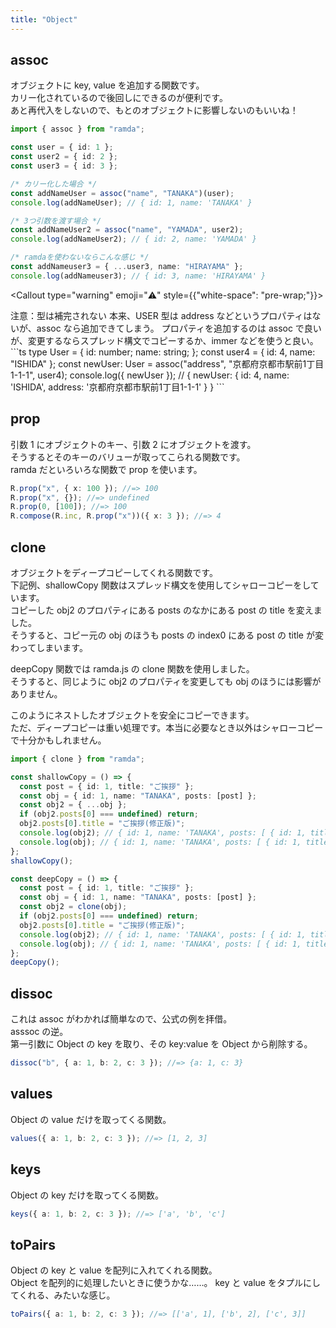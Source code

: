 ```yaml
---
title: "Object"
---
```



## assoc

オブジェクトに key, value を追加する関数です。  
カリー化されているので後回しにできるのが便利です。  
あと再代入をしないので、もとのオブジェクトに影響しないのもいいね！

```ts
import { assoc } from "ramda";

const user = { id: 1 };
const user2 = { id: 2 };
const user3 = { id: 3 };

/* カリー化した場合 */
const addNameUser = assoc("name", "TANAKA")(user);
console.log(addNameUser); // { id: 1, name: 'TANAKA' }

/* 3つ引数を渡す場合 */
const addNameUser2 = assoc("name", "YAMADA", user2);
console.log(addNameUser2); // { id: 2, name: 'YAMADA' }

/* ramdaを使わないならこんな感じ */
const addNameuser3 = { ...user3, name: "HIRAYAMA" };
console.log(addNameuser3); // { id: 3, name: 'HIRAYAMA' }
```

<Callout type="warning" emoji="⚠️" style={{"white-space": "pre-wrap;"}}>
<div >
注意：型は補完されない  
本来、USER 型は address などというプロパティはないが、assoc なら追加できてしまう。  
プロパティを追加するのは assoc で良いが、変更するならスプレッド構文でコピーするか、immer などを使うと良い。
</div>
</Callout>
```ts
type User = {
  id: number;
  name: string;
};
const user4 = { id: 4, name: "ISHIDA" };
const newUser: User = assoc("address", "京都府京都市駅前1丁目1-1-1", user4);
console.log({ newUser }); // { newUser: { id: 4, name: 'ISHIDA', address: '京都府京都市駅前1丁目1-1-1' } }
```

## prop

引数 1 にオブジェクトのキー、引数 2 にオブジェクトを渡す。  
そうするとそのキーのバリューが取ってこられる関数です。  
ramda だといろいろな関数で prop を使います。

```ts
R.prop("x", { x: 100 }); //=> 100
R.prop("x", {}); //=> undefined
R.prop(0, [100]); //=> 100
R.compose(R.inc, R.prop("x"))({ x: 3 }); //=> 4
```

## clone

オブジェクトをディープコピーしてくれる関数です。  
下記例、shallowCopy 関数はスプレッド構文を使用してシャローコピーをしています。  
コピーした obj2 のプロパティにある posts のなかにある post の title を変えました。  
そうすると、コピー元の obj のほうも posts の index0 にある post の title が変わってしまいます。

deepCopy 関数では ramda.js の clone 関数を使用しました。  
そうすると、同じように obj2 のプロパティを変更しても obj のほうには影響がありません。

このようにネストしたオブジェクトを安全にコピーできます。  
ただ、ディープコピーは重い処理です。本当に必要なとき以外はシャローコピーで十分かもしれません。

```ts
import { clone } from "ramda";

const shallowCopy = () => {
  const post = { id: 1, title: "ご挨拶" };
  const obj = { id: 1, name: "TANAKA", posts: [post] };
  const obj2 = { ...obj };
  if (obj2.posts[0] === undefined) return;
  obj2.posts[0].title = "ご挨拶(修正版)";
  console.log(obj2); // { id: 1, name: 'TANAKA', posts: [ { id: 1, title: 'ご挨拶(修正版)' } ] }
  console.log(obj); // { id: 1, name: 'TANAKA', posts: [ { id: 1, title: 'ご挨拶(修正版)' } ] } ←変わってしまった！
};
shallowCopy();

const deepCopy = () => {
  const post = { id: 1, title: "ご挨拶" };
  const obj = { id: 1, name: "TANAKA", posts: [post] };
  const obj2 = clone(obj);
  if (obj2.posts[0] === undefined) return;
  obj2.posts[0].title = "ご挨拶(修正版)";
  console.log(obj2); // { id: 1, name: 'TANAKA', posts: [ { id: 1, title: 'ご挨拶(修正版)' } ] }
  console.log(obj); // { id: 1, name: 'TANAKA', posts: [ { id: 1, title: 'ご挨拶' } ] } ←変わってない！
};
deepCopy();
```

## dissoc

これは assoc がわかれば簡単なので、公式の例を拝借。  
asssoc の逆。  
第一引数に Object の key を取り、その key:value を Object から削除する。

```ts
dissoc("b", { a: 1, b: 2, c: 3 }); //=> {a: 1, c: 3}
```

## values

Object の value だけを取ってくる関数。

```ts
values({ a: 1, b: 2, c: 3 }); //=> [1, 2, 3]
```

## keys

Object の key だけを取ってくる関数。

```ts
keys({ a: 1, b: 2, c: 3 }); //=> ['a', 'b', 'c']
```

## toPairs

Object の key と value を配列に入れてくれる関数。  
Object を配列的に処理したいときに使うかな……。
key と value をタプルにしてくれる、みたいな感じ。

```ts
toPairs({ a: 1, b: 2, c: 3 }); //=> [['a', 1], ['b', 2], ['c', 3]]
```
